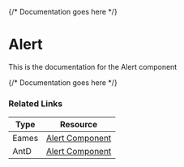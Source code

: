 

<Meta of={AlertStories} />

{/* Documentation goes here */}

# Alert

This is the documentation for the Alert component

{/* Documentation goes here */}

<Canvas meta={AlertStories.default} />

### Related Links

| Type  | Resource                                                                                                                                               |
| ----- | ------------------------------------------------------------------------------------------------------------------------------------------------------ |
| Eames | [Alert Component](https://www.figma.com/design/veXnmignQnJz8StIq10VJ5/Eames-2.0---Foundations-%26-Components?node-id=413-15306&p=f&t=1Pi9thxrLJt7TsHN-0) |
| AntD | [Alert Component](https://ant.design/components/alert) |

